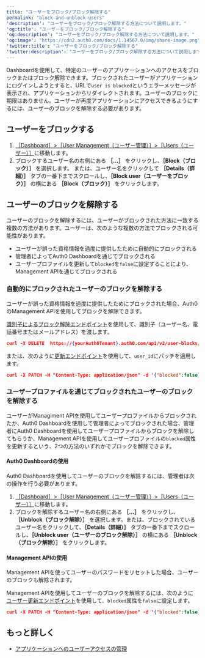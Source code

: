 ```yaml
---
title: "ユーザーをブロック/ブロック解除する"
permalink: "block-and-unblock-users"
'description': "ユーザーをブロック/ブロック解除する方法について説明します。"
'og:title': "ユーザーをブロック/ブロック解除する"
'og:description': "ユーザーをブロック/ブロック解除する方法について説明します。"
'og:image': "https://cdn2.auth0.com/docs/1.14567.0/img/share-image.png"
'twitter:title': "ユーザーをブロック/ブロック解除する"
'twitter:description': "ユーザーをブロック/ブロック解除する方法について説明します。"
---
```


Dashboardを使用して、特定のユーザーのアプリケーションへのアクセスをブロックまたはブロック解除できます。ブロックされたユーザーがアプリケーションにログインしようとすると、URLで`user is blocked`というエラーメッセージが表示され、アプリケーションからリダイレクトされます。ユーザーのブロックに期限はありません。ユーザーが再度アプリケーションにアクセスできるようにするには、ユーザーのブロックを解除する必要があります。

## ユーザーをブロックする

1. [［Dashboard］>［User Management（ユーザー管理）］>［Users（ユーザー）］](https://manage.auth0.com/#/users)に移動します。
2. ブロックするユーザー名の右側にある **［...］** をクリックし、**［Block（ブロック）］** を選択します。
   または、ユーザー名をクリックして **［Details（詳細）］** タブの一番下までスクロールし、**［Block user（ユーザーをブロック）］** の横にある **［Block（ブロック）］** をクリックします。

## ユーザーのブロックを解除する

ユーザーのブロックを解除するには、ユーザーがブロックされた方法に一致する複数の方法があります。ユーザーは、次のような複数の方法でブロックされる可能性があります。

* ユーザーが誤った資格情報を過度に提供したために自動的にブロックされる
* 管理者によって<Tooltip data-tooltip-id="react-containers-DefinitionTooltip-0" href="/ja-jp/glossary?term=auth0-dashboard" tip="Auth0 Dashboard: サービスを構成するためのAuth0の主製品。" cta="用語集の表示">Auth0 Dashboard</Tooltip>を通じてブロックされる
* ユーザープロファイルを更新して`blocked`を`false`に設定することにより、<Tooltip data-tooltip-id="react-containers-DefinitionTooltip-0" href="/ja-jp/glossary?term=management-api" tip="Management API: 顧客が管理タスクを実行できるようにするための製品。" cta="用語集の表示">Management API</Tooltip>を通じてブロックされる

### 自動的にブロックされたユーザーのブロックを解除する

ユーザーが誤った資格情報を過度に提供したためにブロックされた場合、Auth0のManagement APIを使用してブロックを解除できます。

[識別子によるブロック解除エンドポイント](/ja-jp/api/management/v2#!/User_Blocks/delete_user_blocks)を使用して、識別子（ユーザー名、電話番号またはメールアドレス）を渡します。

```json lines
curl -X DELETE  https://{yourAuth0Tenant}.auth0.com/api/v2/user-blocks/john.doe%40gmail.com
```

または、次のように[更新エンドポイント](/ja-jp/api/management/v2#%5C!/Users/patch_users_by_id)を使用して、`user_id`にパッチを適用します。

```json lines
curl -X PATCH -H "Content-Type: application/json" -d '{"blocked":false}' https://{yourAuth0Tenant}.auth0.com/api/v2/users/{user_id}
```

### ユーザープロファイルを通じてブロックされたユーザーのブロックを解除する

ユーザーがManagiment APIを使用してユーザープロファイルからブロックされたか、Auth0 Dashboardを使用して管理者によってブロックされた場合、管理者にAuth0 Dashboardを使用してユーザープロファイルからブロックを解除してもらうか、Management APIを使用してユーザープロファイルの`blocked`属性を更新するという、2つの方法のいずれかでブロックを解除できます。

#### Auth0 Dashboardの使用

Auth0 Dashboardを使用してユーザーのブロックを解除するには、管理者は次の操作を行う必要があります。

1. [［Dashboard］>［User Management（ユーザー管理）］>［Users（ユーザー）］](https://manage.auth0.com/#/users)に移動します。
2. ブロックを解除するユーザー名の右側にある **［...］** をクリックし、**［Unblock（ブロック解除）］** を選択します。または、ブロックされているユーザー名をクリックして、**［Details（詳細）］** タブの一番下までスクロールし、**［Unblock user（ユーザーのブロック解除）］** の横にある **［Unblock（ブロック解除）］** をクリックします。

#### Management APIの使用

<Callout icon="file-lines" color="#0EA5E9" iconType="regular">

Management APIを使ってユーザーのパスワードをリセットした場合、ユーザーのブロックも解除されます。

</Callout>

Management APIを使用してユーザーのブロックを解除するには、次のように[ユーザー更新エンドポイント](/ja-jp/api/management/v2#!/Users/patch_users_by_id)を使用して、`blocked`属性を`false`に設定します。

```json lines
curl -X PATCH -H "Content-Type: application/json" -d '{"blocked":false}' https://{yourAuth0Tenant}.auth0.com/api/v2/users/{user_id}
```

## もっと詳しく

* [アプリケーションへのユーザーアクセスの管理](/ja-jp/manage-users/user-accounts/manage-user-access-to-applications)